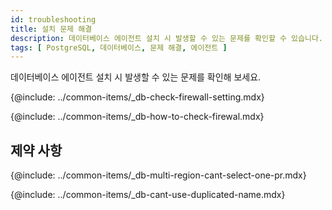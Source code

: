 ```yaml
---
id: troubleshooting
title: 설치 문제 해결
description: 데이터베이스 에이전트 설치 시 발생할 수 있는 문제를 확인할 수 있습니다.
tags: [ PostgreSQL, 데이터베이스, 문제 해결, 에이전트 ]
---
```



<Note product='PostgreSQL' link='../postgresql-v1/troubleshooting' />

데이터베이스 에이전트 설치 시 발생할 수 있는 문제를 확인해 보세요.

{@include: ../common-items/_db-check-firewall-setting.mdx}

{@include: ../common-items/_db-how-to-check-firewal.mdx}

## 제약 사항

{@include: ../common-items/_db-multi-region-cant-select-one-pr.mdx}

{@include: ../common-items/_db-cant-use-duplicated-name.mdx}